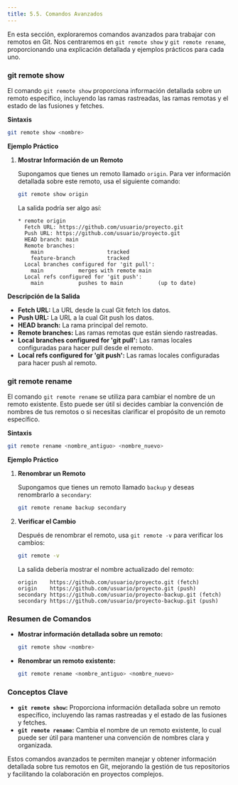 ```yaml
---
title: 5.5. Comandos Avanzados
---
```


En esta sección, exploraremos comandos avanzados para trabajar con remotos en Git. Nos centraremos en `git remote show` y `git remote rename`, proporcionando una explicación detallada y ejemplos prácticos para cada uno.

### git remote show

El comando `git remote show` proporciona información detallada sobre un remoto específico, incluyendo las ramas rastreadas, las ramas remotas y el estado de las fusiones y fetches.

**Sintaxis**

```bash
git remote show <nombre>
```

**Ejemplo Práctico**

1. **Mostrar Información de un Remoto**

   Supongamos que tienes un remoto llamado `origin`. Para ver información detallada sobre este remoto, usa el siguiente comando:

   ```bash
   git remote show origin
   ```

   La salida podría ser algo así:

   ```
   * remote origin
     Fetch URL: https://github.com/usuario/proyecto.git
     Push URL: https://github.com/usuario/proyecto.git
     HEAD branch: main
     Remote branches:
       main                    tracked
       feature-branch          tracked
     Local branches configured for 'git pull':
       main           merges with remote main
     Local refs configured for 'git push':
       main           pushes to main           (up to date)
   ```

**Descripción de la Salida**

- **Fetch URL:** La URL desde la cual Git fetch los datos.
- **Push URL:** La URL a la cual Git push los datos.
- **HEAD branch:** La rama principal del remoto.
- **Remote branches:** Las ramas remotas que están siendo rastreadas.
- **Local branches configured for 'git pull':** Las ramas locales configuradas para hacer pull desde el remoto.
- **Local refs configured for 'git push':** Las ramas locales configuradas para hacer push al remoto.

### git remote rename

El comando `git remote rename` se utiliza para cambiar el nombre de un remoto existente. Esto puede ser útil si decides cambiar la convención de nombres de tus remotos o si necesitas clarificar el propósito de un remoto específico.

**Sintaxis**

```bash
git remote rename <nombre_antiguo> <nombre_nuevo>
```

**Ejemplo Práctico**

1. **Renombrar un Remoto**

   Supongamos que tienes un remoto llamado `backup` y deseas renombrarlo a `secondary`:

   ```bash
   git remote rename backup secondary
   ```

2. **Verificar el Cambio**

   Después de renombrar el remoto, usa `git remote -v` para verificar los cambios:

   ```bash
   git remote -v
   ```

   La salida debería mostrar el nombre actualizado del remoto:

   ```
   origin    https://github.com/usuario/proyecto.git (fetch)
   origin    https://github.com/usuario/proyecto.git (push)
   secondary https://github.com/usuario/proyecto-backup.git (fetch)
   secondary https://github.com/usuario/proyecto-backup.git (push)
   ```

### Resumen de Comandos

- **Mostrar información detallada sobre un remoto:**
  ```bash
  git remote show <nombre>
  ```

- **Renombrar un remoto existente:**
  ```bash
  git remote rename <nombre_antiguo> <nombre_nuevo>
  ```

### Conceptos Clave

- **`git remote show`:** Proporciona información detallada sobre un remoto específico, incluyendo las ramas rastreadas y el estado de las fusiones y fetches.
- **`git remote rename`:** Cambia el nombre de un remoto existente, lo cual puede ser útil para mantener una convención de nombres clara y organizada.

Estos comandos avanzados te permiten manejar y obtener información detallada sobre tus remotos en Git, mejorando la gestión de tus repositorios y facilitando la colaboración en proyectos complejos.